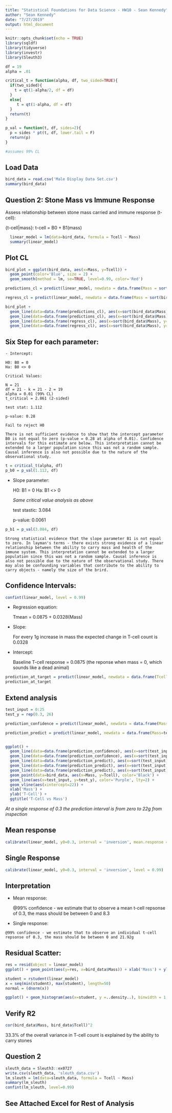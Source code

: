 ```yaml
---
title: "Statistical Foundations for Data Science - HW10 - Sean Kennedy"
author: "Sean Kennedy"
date: "7/27/2019"
output: html_document
---
```


```r
knitr::opts_chunk$set(echo = TRUE)
library(sqldf)
library(tidyverse)
library(investr)
library(Sleuth3)
```

```r

df = 19
alpha = .01

critical_t = function(alpha, df, two_sided=TRUE){
  if(two_sided){
    t = qt(1-alpha/2, df = df)
  }
  else{
     t = qt(1-alpha, df = df)
  }
  return(t)  
}

p_val = function(t, df, sides=2){
  p = sides * pt(t, df, lower.tail = F)
  return(p)
}

#assumes 99% CL

```

## Load Data

```r
bird_data = read.csv('Male Display Data Set.csv')
summary(bird_data)

```


## Question 2: Stone Mass vs Immune Response

  Assess relationship between stone mass carried and immune response (t-cell):
  
  {t-cell|mass}: t-cell = B0 + B1(mass)

```r
  linear_model = lm(data=bird_data, formula = Tcell ~ Mass)
  summary(linear_model)
```
## Plot CL

```r
bird_plot = ggplot(bird_data, aes(x=Mass, y=Tcell)) + 
  geom_point(color='Blue', size = 2) + 
  geom_smooth(method = lm, se=TRUE, level=0.99, color='Red')

predictions_cl = predict(linear_model, newdata = data.frame(Mass = sort(bird_data$Mass)), interval = c('predict'), type=c('response'), level=0.99)

regress_cl = predict(linear_model, newdata = data.frame(Mass = sort(bird_data$Mass)), interval = c('confidence'), type=c('response'), level=0.99)

bird_plot + 
  geom_line(data=data.frame(predictions_cl), aes(x=sort(bird_data$Mass), y=upr), color='Green') +
  geom_line(data=data.frame(predictions_cl), aes(x=sort(bird_data$Mass), y=lwr), color='Green') +
  geom_line(data=data.frame(regress_cl), aes(x=sort(bird_data$Mass), y=upr), color='Blue') +
  geom_line(data=data.frame(regress_cl), aes(x=sort(bird_data$Mass), y=lwr), color='Blue')
```

## Six Step for each parameter:
  
    - Intercept:
    
    H0: B0 = 0
    Ha: B0 <> 0
    
    Critical Values:
    
    N = 21
    df = 21 - k = 21 - 2 = 19
    alpha = 0.01 (99% CL)
    t_critical = 2.861 (2-sided)
  
    test stat: 1.112
    
    p-value: 0.28
    
    Fail to reject H0
    
    There is not sufficient evidence to show that the intercept parameter B0 is not equal to zero (p-value = 0.28 at alpha of 0.01). Confidence intervals for this estimate are below. This interpretation cannot be extended to a larger population since this was not a random sample. Causal inference is also not possible due to the nature of the observational study.
    
```r

t = critical_t(alpha, df)
p_b0 = p_val(1.112, df)
```

  - Slope parameter:
  
    H0: B1 = 0
    Ha: B1 <> 0
    
    *Same critical value analysis as above*
    
    test stastic: 3.084
    
    p-value: 0.0061
    
```r
p_b1 = p_val(3.084, df)
```

    Strong statistical evidence that the slope parameter B1 is not equal to zero. In layman's terms - there exists strong evidence of a linear relationship between the ability to carry mass and health of the immune system. This interpretation cannot be extended to a larger population since this was not a random sample. Causal inference is also not possible due to the nature of the observational study. There may also be confounding variables that contribute to the ability to carry objects - namely the size of the brird. 
  


## Confidence Intervals:

```r
confint(linear_model, level = 0.99)

```

- Regression equation:

  Tmean = 0.0875 + 0.0328(Mass)

- Slope:

  For every 1g increase in mass the expected change in T-cell count is 0.0328
  
- Intercept:

  Baseline T-cell response = 0.0875 (the reponse when mass = 0, which sounds like a dead animal)
  

```r

prediction_at_target = predict(linear_model, newdata = data.frame(Tcell = NA, Mass=4.5), interval = "confidence", level=0.99)
prediction_at_target

```

## Extend analysis


```r
test_input = 0:25
test_y = rep(0.3, 26)

prediction_confidence = predict(linear_model, newdata = data.frame(Mass=test_input), interval = c("confidence"), type = c("response"), level =0.99) 

prediction_predict = predict(linear_model, newdata = data.frame(Mass=test_input), interval = c("predict"), type = c("response"), level =0.99) 


ggplot() + 
  geom_line(data=data.frame(prediction_confidence), aes(x=sort(test_input), y=upr), color='Green', lty=3) +
  geom_line(data=data.frame(prediction_confidence), aes(x=sort(test_input), y=lwr), color='Green', lty=3) +
  geom_line(data=data.frame(prediction_predict), aes(x=sort(test_input), y=upr), color='Blue', lty=3) +
  geom_line(data=data.frame(prediction_predict), aes(x=sort(test_input), y=lwr), color='Blue', lty=3) + 
  geom_line(data=data.frame(prediction_predict), aes(x=sort(test_input), y=fit), color='Red') + 
  geom_point(data=bird_data, aes(x=Mass, y=Tcell), color='Black') + 
  geom_line(aes(x=test_input, y=test_y), color='Purple', lty=2) + 
  geom_vline(aes(xintercept=22)) +
  xlab('Mass') + 
  ylab('T-Cell') +
  ggtitle('T-Cell vs Mass')

```

 *At a single response of 0.3 the prediction interval is from zero to 22g from inspection*

## Mean response
```r
calibrate(linear_model, y0=0.3, interval = 'inversion', mean.response = T, level = 0.99)

```

## Single Response
```r
calibrate(linear_model, y0=0.3, interval = 'inversion', level = 0.99)

```

## Interpretation

  - Mean response:
    
    @99% confidence - we estimate that to observe a mean t-cell repsonse of 0.3, the mass should be between 0 and 8.3
    
    
   - Single response:
    
    @99% confidence - we estimate that to observe an individual t-cell repsonse of 0.3, the mass should be between 0 and 21.92g
    

## Residual Scatter:

```r
res = resid(object = linear_model)
ggplot() + geom_point(aes(y=res, x=bird_data$Mass)) + xlab('Mass') + ylab('T-Cell Residual') + ggtitle('Residual Plot')

student = rstudent(linear_model)
x = seq(min(student), max(student), length=50)
normal = (dnorm(x))

ggplot() + geom_histogram(aes(x=student, y =..density..), binwidth = 1, frequency=FALSE, fill='LightGreen') + geom_line(aes(x=x, y=normal), color='Red') + ggtitle('Studentized Residuals')

```

## Verify R2
  
```r
cor(bird_data$Mass, bird_data$Tcell)^2
```

33.3% of the overall variance in T-cell count is explained by the ability to carry stones
    
## Question 2

```r
sleuth_data = Sleuth3::ex0727
write.csv(sleuth_data, 'sleuth_data.csv')
lm_sleuth = lm(data=sleuth_data, formula = Tcell ~ Mass)
summary(lm_sleuth)
confint(lm_sleuth, level=0.99)

```

## See Attached Excel for Rest of Analysis
  